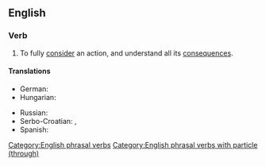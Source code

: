 ==English==

===Verb===
{{en-verb|think<,,thought> through}}

# To fully [[consider]] an action, and understand all its [[consequence]]s.

====Translations====
{{trans-top|to fully consider an action}}
* German: {{t+|de|durchdenken}}
* Hungarian: {{t|hu|végiggondol}}
{{trans-mid}}
* Russian: {{t+|ru|проду́мывать}}
* Serbo-Croatian: {{t+|sh|promisliti}}, {{t+|sh|razmisliti}}
* Spanish: {{t+|es|cavilar}}
{{trans-bottom}}

[[Category:English phrasal verbs]]
[[Category:English phrasal verbs with particle (through)]]